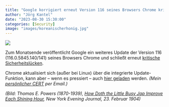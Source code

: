 ```yaml
---
title: "Google korrigiert erneut Version 116 seines Browsers Chrome kritische Sicherheitslücken"
author: "Jörg Kantel"
date: "2023-08-30 15:30:00"
categories: [Security]
image: "images/koreanischerhonig.jpg"
---
```


[![](images/koreanischerhonig-b.jpg)](https://cafans.b-cdn.net/images/Category_2305/subcat_207318/QCD9tLjR_1606230912271gpadd.jpg)

Zum Monatsende veröffentlicht Google ein weiteres Update der Version 116 (116.0.5845.140/141) seines Browsers Chrome und schließt erneut [kritische Sicherheitslücken](https://chromereleases.googleblog.com/2023/08/stable-channel-update-for-desktop_29.html).

Chrome aktualisiert sich (außer bei Linux) über die integrierte Update-Funktion, kann aber -- wenn es pressiert -- auch [hier geladen](https://www.google.com/intl/de/chrome/browser/) werden. *(Mein [persönlicher CERT](http://www.gwdg.de/~mreiman1/) per Email.)*

*(Bild: Thomas E. Powers (1870-1939), [How Doth the Little Busy Jap Improve Each Shining Hour](https://www.comicartfans.com/GalleryPiece.asp?Piece=1930819), New York Evening Journal, 23. Februar 1904)*